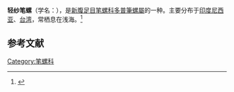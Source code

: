 {{Speciesbox
| name = 轻纱笔螺
| image = 
| image_width = 
| genus = Domiporta
| species = gloriola
| authority = Cerohorsky, 1970
}}
'''轻纱笔螺'''（学名：''{{lang|la|Domiporta gloriola}}''），是[[新腹足目|新腹足目]][[笔螺科|笔螺科]][[多普筆螺屬|多普筆螺屬]]的一种。主要分布于[[印度尼西亚|印度尼西亚]]、[[台湾|台湾]]，常栖息在浅海。<ref>{{cite web|url=http://shell.sinica.edu.tw/chinese/shellbase_detail.php?science_no=1264|title=国际贝库：轻纱笔螺|publisher=台湾贝类资料库|accessdate=2009-08-11|archive-date=2016-03-04|archive-url=https://web.archive.org/web/20160304101132/http://shell.sinica.edu.tw/chinese/shellbase_detail.php?science_no=1264|dead-url=no}}</ref>

== 参考文献 ==
{{reflist|2}}
{{Taxonbar|from=Q13593552}}

[[Category:笔螺科|Category:笔螺科]]